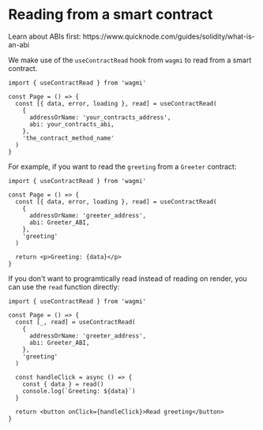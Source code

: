 
# Reading from a smart contract

<Callout>
  Learn about ABIs first:
  https://www.quicknode.com/guides/solidity/what-is-an-abi
</Callout>

We make use of the `useContractRead` hook from `wagmi` to read from a smart contract.

```tsx
import { useContractRead } from 'wagmi'

const Page = () => {
  const [{ data, error, loading }, read] = useContractRead(
    {
      addressOrName: 'your_contracts_address',
      abi: your_contracts_abi,
    },
    'the_contract_method_name'
  )
}
```

For example, if you want to read the `greeting` from a `Greeter` contract:

```tsx
import { useContractRead } from 'wagmi'

const Page = () => {
  const [{ data, error, loading }, read] = useContractRead(
    {
      addressOrName: 'greeter_address',
      abi: Greeter_ABI,
    },
    'greeting'
  )

  return <p>Greeting: {data}</p>
}
```

If you don't want to programtically read instead of reading on render, you can use the `read` function directly:

```tsx
import { useContractRead } from 'wagmi'

const Page = () => {
  const [_, read] = useContractRead(
    {
      addressOrName: 'greeter_address',
      abi: Greeter_ABI,
    },
    'greeting'
  )

  const handleClick = async () => {
    const { data } = read()
    console.log(`Greeting: ${data}`)
  }

  return <button onClick={handleClick}>Read greeting</button>
}
```
